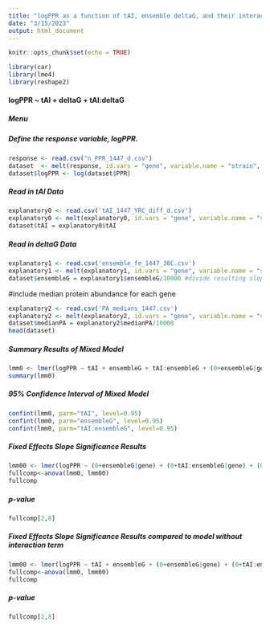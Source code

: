 ---
title: "logPPR as a function of tAI, ensemble deltaG, and their interaction"
date: "3/15/2023"
output: html_document
---

```{r setup, include=FALSE}
knitr::opts_chunk$set(echo = TRUE)
```

```{r libraries, message=FALSE, warning=FALSE}
library(car)
library(lme4)
library(reshape2)
```


#### logPPR ~ tAI + deltaG + tAI:deltaG {.tabset .tabset-dropdown}
##### Menu
##### Define the response variable, logPPR.
```{r response_variable0}
response <- read.csv("n_PPR_1447_d.csv")
dataset  <- melt(response, id.vars = "gene", variable.name = "strain", value.name = "PPR")
dataset$logPPR <- log(dataset$PPR)
```
##### Read in tAI Data
```{r Ftai}
explanatory0 <- read.csv('tAI_1447_YRC_diff_d.csv')
explanatory0 <- melt(explanatory0, id.vars = "gene", variable.name = "strain", value.name = "tAI")
dataset$tAI = explanatory0$tAI
```

##### Read in deltaG Data
```{r FdelG}
explanatory1 <- read.csv('ensemble_fe_1447_30C.csv')
explanatory1 <- melt(explanatory1, id.vars = "gene", variable.name = "strain", value.name = "ensembleG")
dataset$ensembleG = explanatory1$ensembleG/10000 #divide resulting slope by 10 to get units of 1/(Mcal per mol)
```

#include median protein abundance for each gene
```{r pa}
explanatory2 <- read.csv('PA_medians_1447.csv')
explanatory2 <- melt(explanatory2, id.vars = "gene", variable.name = "strain", value.name = "medianPA")
dataset$medianPA = explanatory2$medianPA/10000
head(dataset)
```

##### Summary Results of Mixed Model
``` {r F1}
lmm0 <- lmer(logPPR ~ tAI + ensembleG + tAI:ensembleG + (0+ensembleG|gene) + (0+tAI:ensembleG|gene) + (0+tAI|medianPA) + (0+tAI:ensembleG|medianPA) + (1|medianPA), data=dataset, REML = FALSE, control = lmerControl(optimizer="bobyqa", optCtrl=list(maxfun=1e5)))
summary(lmm0)
```

##### 95% Confidence Interval of Mixed Model
``` {r F1confint}
confint(lmm0, parm="tAI", level=0.95)
confint(lmm0, parm="ensembleG", level=0.95)
confint(lmm0, parm="tAI:ensembleG", level=0.95)
```

##### Fixed Effects Slope Significance Results
``` {r F2}
lmm00 <- lmer(logPPR ~ (0+ensembleG|gene) + (0+tAI:ensembleG|gene) + (0+tAI|medianPA) + (0+tAI:ensembleG|medianPA) + (1|medianPA), data=dataset, REML = FALSE, control = lmerControl(optimizer="Nelder_Mead", optCtrl=list(maxfun=1e5)))
fullcomp<-anova(lmm0, lmm00)
fullcomp
```

##### p-value
``` {r F2p}
fullcomp[2,8]
```

##### Fixed Effects Slope Significance Results compared to model without interaction term
``` {r F2d}
lmm00 <- lmer(logPPR ~ tAI + ensembleG + (0+ensembleG|gene) + (0+tAI:ensembleG|gene) + (0+tAI|medianPA) + (0+tAI:ensembleG|medianPA) + (1|medianPA), data=dataset, REML = FALSE, control = lmerControl(optimizer="Nelder_Mead", optCtrl=list(maxfun=1e5)))
fullcomp<-anova(lmm0, lmm00)
fullcomp
```

##### p-value
``` {r F2pd}
fullcomp[2,8]
```
